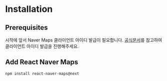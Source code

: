 # Installation

## Prerequisites

시작에 앞서 Naver Maps 클라이언트 아이디 발급이 필요합니다. [공식문서](https://navermaps.github.io/maps.js.ncp/docs/tutorial-1-Getting-Client-ID.html)를 참고하여 
클라이언트 아이디 발급을 진행해주세요.

## Add React Naver Maps 

``` bash
npm install react-naver-maps@next
```
